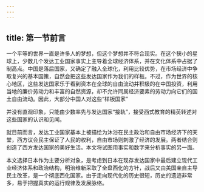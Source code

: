 ```yaml
---
---
---
```

title: 第一节前言
---



一个平等的世界一直是许多人的梦想，但这个梦想并不符合现实。在这个狭小的星球上，少数几个发达工业国家事实上主导着全球经济体系，并在文化体系中占据了制高点。中国是落后国家，又确定了融入全球化，利用比较优势，在市场经济中争取复兴的基本国策，自然会把这些发达国家作为我们的样板。不过，作为世界的核心地区，这些发达国家乐于看到资本在全球的自由流动并积极的在中国投资，利用当地的廉价劳动力和丰富的自然资源，却不允许同属经济要素的劳动力向它们的国土自由流动。因此，大部分中国人对这些“样板国家”

并没有直观印象，只能由少数率先与发达国家“接轨”，接受西式教育的精英转述对这些国家的认识和见闻。

就目前而言，发达工业国家基本上被描绘为沐浴在民主政治和自由市场经济下的天堂，西方议会民主保证了人民的权利，自由市场则刺激了经济的发展。两者结合则创造了西方发达国家的美好生活。本文将试图用事实和数字来分析事实的另一面。

本文选择日本作为主要分析对象，是考虑到日本在现存发达国家中最后建立现代工业经济体系和政治结构，明治维新采取了全盘西化的方针，战后又由美国亲自主导民主改革，是一个彻底西化国家。由于走向现代化的历史很短，历史的遗迹非常多，易于把握真实的运行规律及发展脉络。
